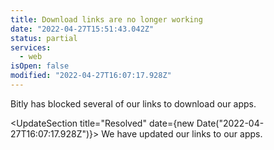 ```yaml
---
title: Download links are no longer working
date: "2022-04-27T15:51:43.042Z"
status: partial
services:
  - web
isOpen: false
modified: "2022-04-27T16:07:17.928Z"
---
```


Bitly has blocked several of our links to download our apps.

<UpdateSection title="Resolved" date={new Date("2022-04-27T16:07:17.928Z")}>
  We have updated our links to our apps.
</UpdateSection>
